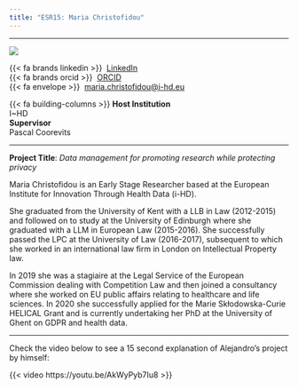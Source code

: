 ```yaml
---
title: "ESR15: Maria Christofidou"
---
```


---

:::{layout="[30, 60, 50]" .profile-text}

![](../assets/esr_pictures/maria_square.jpg){.img-profile}

{{< fa brands linkedin >}}\  [LinkedIn](https://www.linkedin.com/in/maria-christofidou-64481399/)<br>
{{< fa brands orcid >}} \ [ORCID](https://orcid.org/0000-0002-0873-1161)<br>
{{< fa envelope >}} \ [maria.christofidou@i-hd.eu](mailto:maria.christofidou@i-hd.eu)<br>

{{< fa building-columns >}} **Host Institution** <br> I~HD <br>
**Supervisor** <br> Pascal Coorevits

::: 

---

**Project Title**: *Data management for promoting research while protecting privacy*

Maria Christofidou is an Early Stage Researcher based at the European Institute for Innovation Through Health Data (i-HD).

She graduated from the University of Kent with a LLB in Law (2012-2015) and followed on to study at the University of Edinburgh where she graduated with a LLM in European Law (2015-2016). She successfully passed the LPC at the University of Law (2016-2017), subsequent to which she worked in an international law firm in London on Intellectual Property law.

In 2019 she was a stagiaire at the Legal Service of the European Commission dealing with Competition Law and then joined a consultancy where she worked on EU public affairs relating to healthcare and life sciences. In 2020 she successfully applied for the Marie Skłodowska-Curie HELICAL Grant and is currently undertaking her PhD at the University of Ghent on GDPR and health data.

---

Check the video below to see a 15 second explanation of Alejandro's project by himself:

{{< video https://youtu.be/AkWyPyb7Iu8 >}}